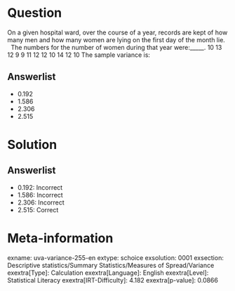 Question
========

On a given hospital ward, over the course of a year, records are kept of how many men and how many women are lying on the first day of the month lie. \ \ The numbers for the number of women during that year were:_____. 10 13 12 9 9 11 12 12 10 14 12 10\ The sample variance is:

Answerlist
----------

* 0.192
* 1.586
* 2.306
* 2.515

Solution
========

Answerlist
----------

* 0.192: Incorrect
* 1.586: Incorrect
* 2.306: Incorrect
* 2.515: Correct

Meta-information
================
exname: uva-variance-255-en
extype: schoice
exsolution: 0001
exsection: Descriptive statistics/Summary Statistics/Measures of Spread/Variance
exextra[Type]: Calculation
exextra[Language]: English
exextra[Level]: Statistical Literacy
exextra[IRT-Difficulty]: 4.182
exextra[p-value]: 0.0866
